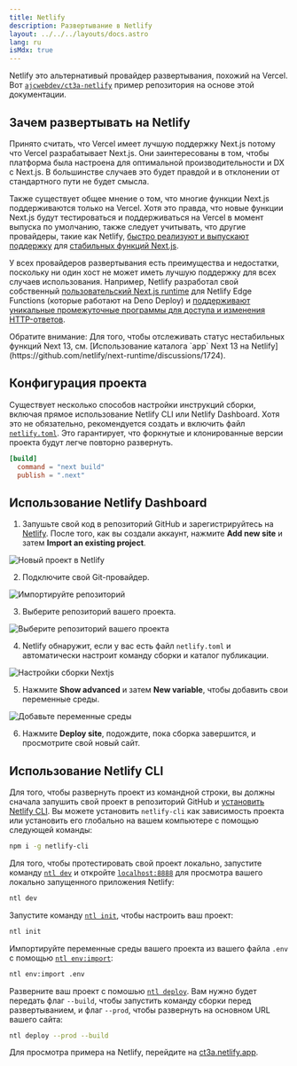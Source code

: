 ```yaml
---
title: Netlify
description: Развертывание в Netlify
layout: ../../../layouts/docs.astro
lang: ru
isMdx: true
---
```



Netlify это альтернативый провайдер развертывания, похожий на Vercel. Вот [`ajcwebdev/ct3a-netlify`](https://github.com/ajcwebdev/ct3a-netlify) пример репозитория на основе этой документации.

## Зачем развертывать на Netlify

Принято считать, что Vercel имеет лучшую поддержку Next.js потому что Vercel разрабатывает Next.js. Они заинтересованы в том, чтобы платформа была настроена для оптимальной производительности и DX с Next.js. В большинстве случаев это будет правдой и в отклонении от стандартного пути не будет смысла.

Также существует общее мнение о том, что многие функции Next.js поддерживаются только на Vercel. Хотя это правда, что новые функции Next.js будут тестироваться и поддерживаться на Vercel в момент выпуска по умолчанию, также следует учитывать, что другие провайдеры, такие как Netlify, [быстро реализуют и выпускают поддержку](https://www.netlify.com/blog/deploy-nextjs-13/) для [стабильных функций Next.js](https://docs.netlify.com/integrations/frameworks/next-js/overview/).

У всех провайдеров развертывания есть преимущества и недостатки, поскольку ни один хост не может иметь лучшую поддержку для всех случаев использования. Например, Netlify разработал свой собственный [пользовательский Next.js runtime](https://github.com/netlify/next-runtime) для Netlify Edge Functions (которые работают на Deno Deploy) и [поддерживают уникальные промежуточные программы для доступа и изменения HTTP-ответов](https://github.com/netlify/next-runtime#nextjs-middleware-on-netlify).


<Callout type="info">
  Обратите внимание: Для того, чтобы отслеживать статус нестабильных функций Next 13, см. [Использование каталога `app` Next 13 на Netlify](https://github.com/netlify/next-runtime/discussions/1724).
</Callout>

## Конфигурация проекта

Существует несколько способов настройки инструкций сборки, включая прямое использование Netlify CLI или Netlify Dashboard. Хотя это не обязательно, рекомендуется создать и включить файл [`netlify.toml`](https://docs.netlify.com/configure-builds/file-based-configuration/). Это гарантирует, что форкнутые и клонированные версии проекта будут легче повторно развернуть.

```toml
[build]
  command = "next build"
  publish = ".next"
```

## Использование Netlify Dashboard

1. Запушьте свой код в репозиторий GitHub и зарегистрируйтесь на [Netlify](https://app.netlify.com/signup). После того, как вы создали аккаунт, нажмите **Add new site** и затем **Import an existing project**.

![Новый проект в Netlify](/images/netlify-01-new-project.webp)

2. Подключите свой Git-провайдер.

![Импортируйте репозиторий](/images/netlify-02-connect-to-git-provider.webp)

3. Выберите репозиторий вашего проекта.

![Выберите репозиторий вашего проекта](/images/netlify-03-pick-a-repository-from-github.webp)

4. Netlify обнаружит, если у вас есть файл `netlify.toml` и автоматически настроит команду сборки и каталог публикации.

![Настройки сборки Nextjs](/images/netlify-04-configure-build-settings.webp)

5. Нажмите **Show advanced** и затем **New variable**, чтобы добавить свои переменные среды.

![Добавьте переменные среды](/images/netlify-05-env-vars.webp)

6. Нажмите **Deploy site**, подождите, пока сборка завершится, и просмотрите свой новый сайт.

## Использование Netlify CLI

Для того, чтобы развернуть проект из командной строки, вы должны сначала запушить свой проект в репозиторий GitHub и [установить Netlify CLI](https://docs.netlify.com/cli/get-started/). Вы можете установить `netlify-cli` как зависимость проекта или установить его глобально на вашем компьютере с помощью следующей команды:

```bash
npm i -g netlify-cli
```

Для того, чтобы протестировать свой проект локально, запустите команду [`ntl dev`](https://docs.netlify.com/cli/get-started/#run-a-local-development-environment) и откройте [`localhost:8888`](http://localhost:8888/) для просмотра вашего локально запущенного приложения Netlify:

```bash
ntl dev
```

Запустите команду [`ntl init`](https://docs.netlify.com/cli/get-started/#continuous-deployment), чтобы настроить ваш проект:

```bash
ntl init
```

Импортируйте переменные среды вашего проекта из вашего файла `.env` с помощью [`ntl env:import`](https://cli.netlify.com/commands/env#envimport):

```bash
ntl env:import .env
```

Разверните ваш проект с помошью [`ntl deploy`](https://docs.netlify.com/cli/get-started/#manual-deploys). Вам нужно будет передать флаг `--build`, чтобы запустить команду сборки перед развертыванием, и флаг `--prod`, чтобы развернуть на основном URL вашего сайта:

```bash
ntl deploy --prod --build
```

Для просмотра примера на Netlify, перейдите на [ct3a.netlify.app](https://ct3a.netlify.app/).
